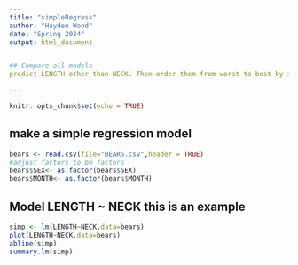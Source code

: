 ```yaml
---
title: "simpleRegress"
author: "Hayden Wood"
date: "Spring 2024"
output: html_document


## Compare all models      
predict LENGTH other than NECK. Then order them from worst to best by its value of Adjusted-Rsquared (bigger is better), or by RSE (residual standard error) where smaller is better.

---
```


```r
knitr::opts_chunk$set(echo = TRUE)
```

## make a simple regression model

```r
bears <- read.csv(file="BEARS.csv",header = TRUE)
#adjust factors to be factors
bears$SEX<- as.factor(bears$SEX)
bears$MONTH<- as.factor(bears$MONTH)
```



## Model LENGTH ~ NECK  this is an example  

```r
simp <- lm(LENGTH~NECK,data=bears)
plot(LENGTH~NECK,data=bears)
abline(simp)
summary.lm(simp)
```


 

